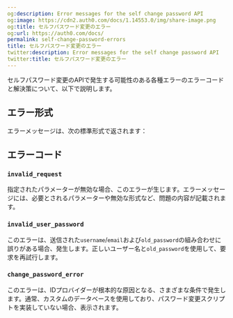 ```yaml
---
og:description: Error messages for the self change password API
og:image: https://cdn2.auth0.com/docs/1.14553.0/img/share-image.png
og:title: セルフパスワード変更のエラー
og:url: https://auth0.com/docs/
permalink: self-change-password-errors
title: セルフパスワード変更のエラー
twitter:description: Error messages for the self change password API
twitter:title: セルフパスワード変更のエラー
---
```


セルフパスワード変更のAPIで発生する可能性のある各種エラーのエラーコードと解決策について、以下で説明します。

## エラー形式

エラーメッセージは、次の標準形式で返されます：

## エラーコード

### `invalid_request`

指定されたパラメーターが無効な場合、このエラーが生じます。エラーメッセージには、必要とされるパラメーターや無効な形式など、問題の内容が記載されます。

### `invalid_user_password`

このエラーは、送信された`username`/`email`および`old_password`の組み合わせに誤りがある場合、発生します。正しいユーザー名と`old_password`を使用して、要求を再試行します。

### `change_password_error`

このエラーは、IDプロバイダーが根本的な原因となる、さまざまな条件で発生します。通常、カスタムのデータベースを使用しており、パスワード変更スクリプトを実装していない場合、表示されます。